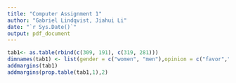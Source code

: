 ```yaml
---
title: "Computer Assignment 1"
author: "Gabriel Lindqvist, Jiahui Li"
date: "`r Sys.Date()`"
output: pdf_document
---
```

```r
tab1<- as.table(rbind(c(309, 191), c(319, 281)))
dimnames(tab1) <- list(gender = c("women", "men"),opinion = c("favor","against"))
addmargins(tab1)
addmargins(prop.table(tab1,1),2)
```
